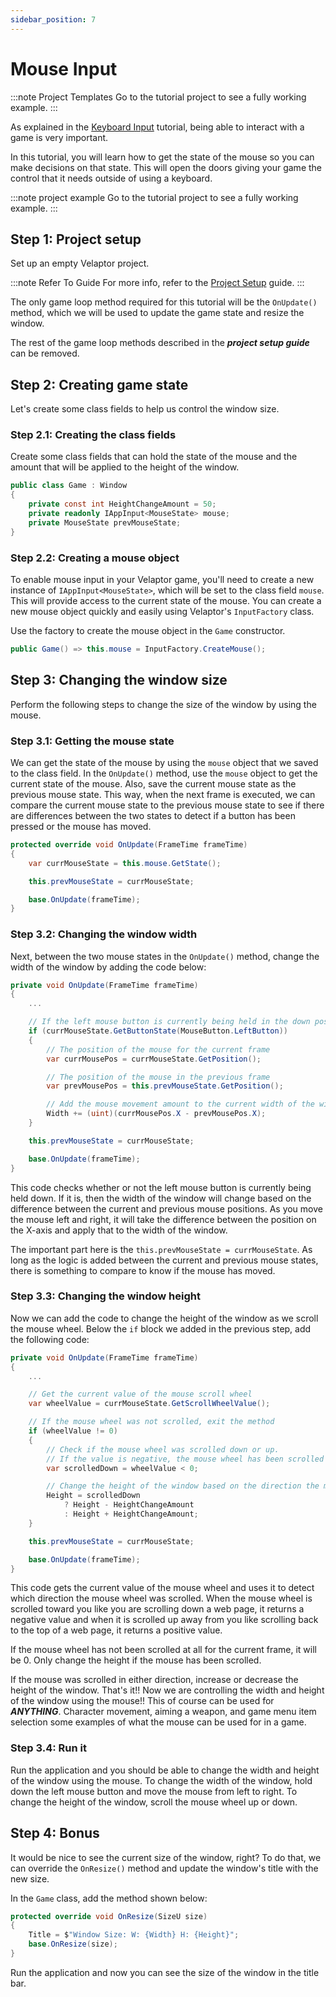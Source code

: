 ```yaml
---
sidebar_position: 7
---
```



# Mouse Input

:::note Project Templates
Go to the <TutorialLink projectName="MouseInput"/> tutorial project to see a fully working example.
:::

As explained in the [Keyboard Input](./keyboard-input) tutorial, being able to interact with a game is very important.

In this tutorial, you will learn how to get the state of the mouse so you can make decisions on that state.  This will open
the doors giving your game the control that it needs outside of using a keyboard.

:::note project example
Go to the <TutorialLink projectName="KeyboardInput"/> tutorial project to see a fully working example.
:::


## <span class="color-step">Step 1: Project setup</span>

Set up an empty Velaptor project.

:::note Refer To Guide
For more info, refer to the [Project Setup](./project-setup) guide.
:::

The only game loop method required for this tutorial will be the `OnUpdate()` method, which we
will be used to update the game state and resize the window.

The rest of the game loop methods described in the _**project setup guide**_ can be removed.

## <span class="color-step">Step 2: Creating game state</span>

Let's create some class fields to help us control the window size.

### <span class="color-sub-step">Step 2.1: Creating the class fields</span>

Create some class fields that can hold the state of the mouse and the amount that will be applied to the height of the
window.

```csharp
public class Game : Window
{
	private const int HeightChangeAmount = 50;
    private readonly IAppInput<MouseState> mouse;
    private MouseState prevMouseState;
}
```

### <span class="color-sub-step">Step 2.2: Creating a mouse object</span>

To enable mouse input in your Velaptor game, you'll need to create a new instance of `IAppInput<MouseState>`,
which will be set to the class field `mouse`. This will provide access to the current state of the mouse.
You can create a new mouse object quickly and easily using Velaptor's `InputFactory` class.

Use the factory to create the mouse object in the `Game` constructor.

```csharp
public Game() => this.mouse = InputFactory.CreateMouse();
```


## <span class="color-step">Step 3: Changing the window size</span>

Perform the following steps to change the size of the window by using the mouse.

### <span class="color-sub-step">Step 3.1: Getting the mouse state</span>

We can get the state of the mouse by using the `mouse` object that we saved to the class field.  In the `OnUpdate()` method,
use the `mouse` object to get the current state of the mouse.  Also, save the current mouse state as the previous mouse state.
This way, when the next frame is executed, we can compare the current mouse state to the previous mouse state to see 
if there are differences between the two states to detect if a button has been pressed or the mouse has moved.

```csharp
protected override void OnUpdate(FrameTime frameTime)
{
	var currMouseState = this.mouse.GetState();

	this.prevMouseState = currMouseState;

	base.OnUpdate(frameTime);
}
```

### <span class="color-sub-step">Step 3.2: Changing the window width</span>

Next, between the two mouse states in the `OnUpdate()` method, change the width of the window by adding the code below:

```csharp
private void OnUpdate(FrameTime frameTime)
{
	... 

	// If the left mouse button is currently being held in the down position
	if (currMouseState.GetButtonState(MouseButton.LeftButton))
	{
		// The position of the mouse for the current frame
		var currMousePos = currMouseState.GetPosition();

		// The position of the mouse in the previous frame
		var prevMousePos = this.prevMouseState.GetPosition();

		// Add the mouse movement amount to the current width of the window
		Width += (uint)(currMousePos.X - prevMousePos.X);
	}

	this.prevMouseState = currMouseState;

	base.OnUpdate(frameTime);
}
```

This code checks whether or not the left mouse button is currently being held down. If it is, then the width of the
window will change based on the difference between the current and previous mouse positions.  As you move the mouse
left and right, it will take the difference between the position on the X-axis and apply that to the width of the window.

The important part here is the `this.prevMouseState = currMouseState`.  As long as the logic is added between the current
and previous mouse states, there is something to compare to know if the mouse has moved.

### <span class="color-sub-step">Step 3.3: Changing the window height</span>

Now we can add the code to change the height of the window as we scroll the mouse wheel.
Below the `if` block we added in the previous step, add the following code:

```csharp
private void OnUpdate(FrameTime frameTime)
{
	... 

	// Get the current value of the mouse scroll wheel
	var wheelValue = currMouseState.GetScrollWheelValue();

	// If the mouse wheel was not scrolled, exit the method
	if (wheelValue != 0)
	{
		// Check if the mouse wheel was scrolled down or up.
		// If the value is negative, the mouse wheel has been scrolled in the down direction.
		var scrolledDown = wheelValue < 0;

		// Change the height of the window based on the direction the mouse wheel was scrolled.
		Height = scrolledDown
			? Height - HeightChangeAmount
			: Height + HeightChangeAmount;
	}

	this.prevMouseState = currMouseState;

	base.OnUpdate(frameTime);
}
```

This code gets the current value of the mouse wheel and uses it to detect which direction the mouse wheel was scrolled.
When the mouse wheel is scrolled toward you like you are scrolling down a web page, it returns a negative value and when
it is scrolled up away from you like scrolling back to the top of a web page, it returns a positive value.

If the mouse wheel has not been scrolled at all for the current frame, it will be 0.  Only change the height if the mouse
has been scrolled.

If the mouse was scrolled in either direction, increase or decrease the height of the window.
That's it!!  Now we are controlling the width and height of the window using the mouse!!
This of course can be used for _**ANYTHING**_.  Character movement, aiming a weapon, and game menu item selection
some examples of what the mouse can be used for in a game.


### <span class="color-sub-step">Step 3.4: Run it</span>

Run the application and you should be able to change the width and height of the window using the mouse.
To change the width of the window, hold down the left mouse button and move the mouse from left to right.
To change the height of the window, scroll the mouse wheel up or down.

## <span class="color-step">Step 4: Bonus</span>

It would be nice to see the current size of the window, right? To do that, we can override the `OnResize()` method
and update the window's title with the new size.

In the `Game` class, add the method shown below:

```csharp
protected override void OnResize(SizeU size)
{
	Title = $"Window Size: W: {Width} H: {Height}";
	base.OnResize(size);
}
```

Run the application and now you can see the size of the window in the title bar.
